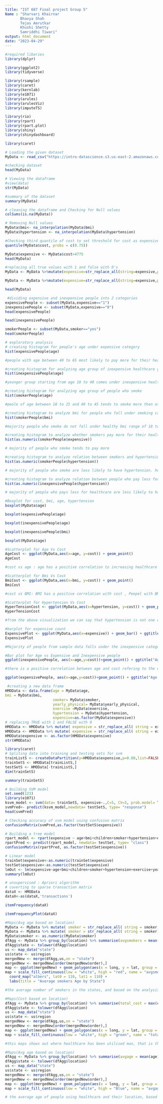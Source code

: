 ```yaml
---
title: "IST 687 Final project Group 5"
Name : "Sharvari Khairnar
       Bhavya Shah
       Tejas Amrutkar
       Khushi Shetty
       Samriddhi Tiwari"
output: html_document
date: "2023-04-29"
---
```


```r

#required libaries
library(dplyr)

library(ggplot2)
library(tidyverse)

library(rsample)
library(caret)
library(kernlab)
library(e1071)
library(arules)
library(arulesViz)
library(imputeTS)

library(rio)
library(rpart)
library(rpart.plot)
library(shiny)
library(shinydashboard)

library(caret)
```



```r
# Loading the given dataset
MyData <- read_csv("https://intro-datascience.s3.us-east-2.amazonaws.com/HMO_data.csv")
```


```r
#checking dataset
head(MyData)
```

```r
# Viewing the dataframe 
#view(data)
str(MyData)
```



```r
#summary of the dataset
summary(MyData)
```



```r
# cleaning the dataframe and Checking for Null values 
colSums(is.na(MyData))
```



```r
# Removing Null values
MyData$bmi<- na_interpolation(MyData$bmi)
MyData$hypertension <- na_interpolation(MyData$hypertension)
```



```r

#Checking third quantile of cost to set threshold for cost as expensive or inexpensive variable 
quantile(MyData$cost, probs = c(0.75))
```



```r
MyData$expensive <- MyData$cost>4775
head(MyData)
```

```r
#replacing all true values with 1 and false with 0's
MyData <- MyData %>%mutate(expensive=str_replace_all(string=expensive,pattern="TRUE","1"))

MyData <- MyData %>%mutate(expensive=str_replace_all(string=expensive,pattern="FALSE","0"))

head(MyData)
```






```r
 #dividing expensive and inexpensive people into 2 categories
expensivePeople <- subset(MyData,expensive=="1")
inexpensivePeople <- subset(MyData,expensive=="0")
head(expensivePeople)
```




```r
head(inexpensivePeople)
```




```r
smokerPeople <- subset(MyData,smoker=="yes")
head(smokerPeople)
```



```r
# exploratory analysis
# creating histogram for people's age under expensive category 
hist(expensivePeople$age)
```
```r
#people with age between 40 to 65 most likely to pay more for their healthcare cost
```




```r
#creating histogram for analyzing age group of inexpensive healthcare group
hist(inexpensivePeople$age)
```
```r
#younger group starting from age 18 to 40 comes under inexpensive healthcare cost group
```


```r
#creating histogram for analyzing age group of people who smoke
hist(smokerPeople$age)
```
```r
#peole of age between 18 to 25 and 40 to 45 tends to smoke more than other age groups
```



```r
#creating histogram to analyze bmi for people who fall under smoking category
hist(smokerPeople$bmi)
```
```r
#majority people who smoke do not fall under healthy bmi range of 18 to 25

```



```r
#creating histogram to analyze whether smokers pay more for their healthcare
hist(as.numeric(smokerPeople$expensive))
```
```r
# majority of people who smoke tends to pay more 
```



```r
#creating histogram to analyze relation between smokers and hypertension
hist(as.numeric(smokerPeople$hypertension))
```
```r
# majority of people who smoke are less likely to have hypertension. hence we can say that hypertension does not directly effect on healthcare cost for people who smoke
```



```r
#creating histogram to analyze relation between people who pay less for health care cost and have hypertension
hist(as.numeric(inexpensivePeople$hypertension))
```
```r
# majority of people who pays less for healthcare are less likely to have hypertension. hence we can say that peopel who dont have hypertension tend to pay less for there healthcare cost
```


```r
#Boxplot for cost, bmi, age, hypertension
boxplot(MyData$age)
```


```r
boxplot(expensivePeople$age)
```
```r
boxplot(inexpensivePeople$age)
```

```r
boxplot(inexpensivePeople$bmi)
```



```r
boxplot(MyData$age)
```


```r
#Scatterplot for Age Vs Cost
AgeCost <- ggplot(MyData,aes(x=age, y=cost)) + geom_point()
AgeCost
```

```r
#cost vs age : age has a positive correlation to increasing healthcare costs.
```

```r
#Scatterplot for Bmi Vs Cost
BmiCost <- ggplot(MyData,aes(x=bmi, y=cost)) + geom_point()
BmiCost
```
```r
#cost vs BMI: BMI has a positive correlation with cost , Peopel with BMI in the range 30-40 tends to pay higher health care cost
```

```r
#Scatterplot for Hypertension Vs Cost
HyperTensionCost <- ggplot(MyData,aes(x=hypertension, y=cost)) + geom_point()
HyperTensionCost
```
```r
#from the above visualization we can say that hypertension is not one of the significant factor to determine healthcare cost
```

```r
#barplot for expensive count
ExpensivePlot <- ggplot(MyData,aes(x=expensive)) + geom_bar() + ggtitle(" Count of total expensive and inexpensive")
ExpensivePlot
```
```r
#Majority of people from sample data falls under the inexpensive category
```

```r
#Bar plot for Age vs Expensive and Inexpensive people
ggplot(inexpensivePeople, aes(x=age,y=cost))+geom_point() + ggtitle("Age Vs Cost of Inexpensive People")
```
```r
#there is a positive correlation between age and cost refering to the dense area of the graph 
```

```r
ggplot(expensivePeople, aes(x=age,y=cost))+geom_point() + ggtitle("Age Vs Cost of Expensive People")
```


```r



 #creating a new data frame
HMOData <- data.frame(age = MyData$age,
bmi = MyData$bmi,
                      smoker= MyData$smoker,
                      yearly_physical= MyData$yearly_physical,
                      exercise =MyData$exercise,
                      hypertension = MyData$hypertension,
                      expensive=as.factor(MyData$expensive))
# replacing TRUE with 1 and FALSE with 0
HMOData <- HMOData %>% mutate( expensive = str_replace_all( string = expensive, pattern = "TRUE","1"))
HMOData <- HMOData %>% mutate( expensive = str_replace_all( string = expensive, pattern = "FALSE","0"))
HMOData$expensive <- as.factor(HMOData$expensive)
str(HMOData)

```


```r
library(caret)
# Spliting data into training and testing sets for svm
trainListS <- createDataPartition(y=HMOData$expensive,p=0.80,list=FALSE)
trainSetS <- HMOData[trainListS,]
testSetS <- HMOData[-trainListS,]
dim(trainSetS)
```



```r
summary(trainSetS)

```



```r
# Building SVM model
set.seed(123)
library(e1071)
ksvm_model <- svm(data= trainSetS, expensive~.,C=5, CV=3, prob.model= TRUE)
svmPred<- predict(ksvm_model,newdata= testSetS, type= "response")
head(svmPred)
```



```r
# Checking accuracy of svm model using confusion matrix
confusionMatrix(svmPred,as.factor(testSetS$expensive))
```



```r
# Building a tree model
rpart_model <- rpart(expensive ~ age+bmi+children+smoker+hypertension+exercise+yearly_physical, data = trainSet, method = "class")
rpartPred <- predict(rpart_model, newdata= testSet, type= "class")
confusionMatrix(rpartPred, as.factor(testSet$expensive))
```


```r
# Linear model
trainSet$expensive<-as.numeric(trainSet$expensive)
testSet$expensive<-as.numeric(testSet$expensive)
lmOut <- lm(expensive~age+bmi+children+smoker+hypertension+exercise+yearly_physical,data=trainSet)
summary(lmOut)
```


```r
# unsupervised : Apriori algorithm
# coverting to sparse transaction matrix
dataX <- HMOData
dataX<-as(dataX,'transactions')
```


```r
itemFrequency(dataX)
```


```r
itemFrequencyPlot(dataX)
```



```r
#Maps(Avg age based on location)
MyData <- MyData %>% mutate( smoker = str_replace_all( string = smoker, pattern = "yes", "1"))
MyData <- MyData %>% mutate( smoker = str_replace_all( string = smoker, pattern = "no", "0"))
MyData$smoker <- as.numeric(MyData$smoker)
dfAgg <- MyData %>% group_by(location) %>% summarise(avgsmokers = mean(smoker))
dfAgg$state <- tolower(dfAgg$location)
us <- map_data("state")
us$state <- us$region
mergedNew <- merge(dfAgg,us,on = "state")
mergedNew <- mergedNew[order(mergedNew$order),]
map <- ggplot(mergedNew) + geom_polygon(aes(x = long, y = lat, group = group,fill = avgsmokers),color= "Blue" )
map + scale_fill_continuous(low = "white", high = "red", name = "avgsmokers", label = scales::comma) +
  coord_map("albers", lat0 = 110, lat1 = 110) +
  labs(title = "Average smokers Age by State")

```

```r
#the average number of smokers in the states, and based on the analysis NY has the avg smokers with a frequency of 0.210
```


```r

#Maps(Cost based on location)
dfAgg <- MyData %>% group_by(location) %>% summarise(total_cost = max(cost))
dfAgg$state <- tolower(dfAgg$location)
us <- map_data("state")
us$state <- us$region
mergedNew <- merge(dfAgg,us,on = "state")
mergedNew <- mergedNew[order(mergedNew$order),]
map <- ggplot(mergedNew) + geom_polygon(aes(x = long, y = lat, group = group,fill = total_cost), color = "black") 
map + scale_fill_continuous(low = "white", high = "green", name = "total_cost", label = scales::comma) + coord_map() +ggtitle(" Mappping the maximum cost per state for the expensive and non expensive people")

```
```r
#this maps shows out where healthcare has been utilised max, that is the maximum cost per state for expensive and non expensive people. Based on the map, we can see that the Highest cost is in CT(Connecticut), with a frequency of 55,000$
```

```r
#Maps(Avg age based on location)
dfAgg <- MyData %>% group_by(location) %>% summarise(avgage = mean(age))
dfAgg$state <- tolower(dfAgg$location)
us <- map_data("state")
us$state <- us$region
mergedNew <- merge(dfAgg,us,on = "state")
mergedNew <- mergedNew[order(mergedNew$order),]
map <- ggplot(mergedNew) + geom_polygon(aes(x = long, y = lat, group = group,fill = avgage), color = "black") 
map + scale_fill_continuous(low = "white", high = "Blue", name = "avgage", label = scales::comma) + coord_map() +ggtitle(" Mappping the maximum cost per state for as per avg age")

```


```r
# the average age of people using healthcare and their location, based on the map, the Avg age is found in MA(Massachusetts) with a frequency of 40.5
```


